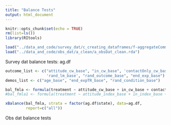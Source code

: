 ```yaml
---
title: "Balance Tests"
output: html_document
---
```


```r
knitr::opts_chunk$set(echo = TRUE)
rm(list=ls())
library(RItools)

load("../data_and_code/survey_dat/c_creating_dataframes/f-aggregateComms_ap.Rdata")
load("../data_and_code/obs_dat/a_clean/a_obsDat_clean.rda")


```

Survey dat balance tests: ag.df

```r
outcome_list <- c("attitude_cw_base", "in_cw_base", 'contactOnly_cw_base',
                  'rand_lm_base', "rand_outcome_base", "end_exp_base")
demos_list <- c("age_base", "end_expTR_base", "rand_condition_base")

bal_fmla <- formula(treatment ~ attitude_cw_base + in_cw_base + contactOnly_cw_base + rand_lm_base + rand_outcome_base + end_exp_base)
#bal_fmla1 <- formula(treatment ~ attitude_index_base + in_index_base + contactOnly_index_base + rand_lm_base + rand_outcome_base + end_exp_base)

xBalance(bal_fmla, strata = factor(ag.df$state), data=ag.df,
         report=c("all"))

```

Obs dat balance tests

```r


```
